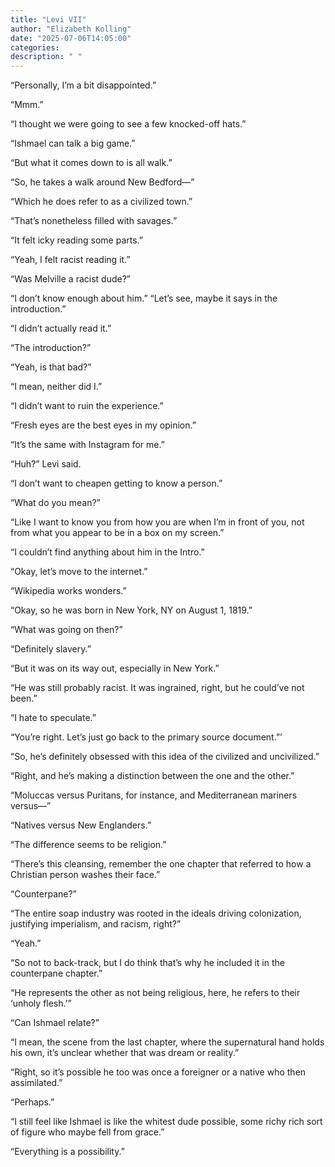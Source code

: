 ```yaml
---
title: "Levi VII"
author: "Elizabeth Kolling"
date: "2025-07-06T14:05:00"
categories: 
description: " "
---
```


“Personally, I’m a bit disappointed.” 

“Mmm.”

“I thought we were going to see a few knocked-off hats.”

“Ishmael can talk a big game.”

“But what it comes down to is all walk.”

“So, he takes a walk around New Bedford—”

“Which he does refer to as a civilized town.”

“That’s nonetheless filled with savages.”

“It felt icky reading some parts.”

“Yeah, I felt racist reading it.”

“Was Melville a racist dude?”

“I don’t know enough about him.”
“Let’s see, maybe it says in the introduction.” 

“I didn’t actually read it.”

“The introduction?”

“Yeah, is that bad?”

“I mean, neither did I.”

“I didn’t want to ruin the experience.”

“Fresh eyes are the best eyes in my opinion.”

“It’s the same with Instagram for me.” 

“Huh?” Levi said. 

“I don’t want to cheapen getting to know a person.” 

“What do you mean?”

“Like I want to know you from how you are when I’m in front of you, not from what you appear to be in a box on my screen.”

“I couldn’t find anything about him in the Intro.”

“Okay, let’s move to the internet.”

“Wikipedia works wonders.”

“Okay, so he was born in New York, NY on August 1, 1819.”

“What was going on then?”

“Definitely slavery.”

“But it was on its way out, especially in New York.”

“He was still probably racist. It was ingrained, right, but he could’ve not been.”

“I hate to speculate.”

“You’re right. Let’s just go back to the primary source document.”’

“So, he’s definitely obsessed with this idea of the civilized and uncivilized.” 

“Right, and he’s making a distinction between the one and the other.” 

“Moluccas versus Puritans, for instance, and Mediterranean mariners versus—”

“Natives versus New Englanders.”

“The difference seems to be religion.” 

“There’s this cleansing, remember the one chapter that referred to how a Christian person washes their face.” 

“Counterpane?”

“The entire soap industry was rooted in the ideals driving colonization, justifying imperialism, and racism, right?”

“Yeah.”

“So not to back-track, but I do think that’s why he included it in the counterpane chapter.”

“He represents the other as not being religious, here, he refers to their ‘unholy flesh.’”

“Can Ishmael relate?”

“I mean, the scene from the last chapter, where the supernatural hand holds his own, it’s unclear whether that was dream or reality.”

“Right, so it’s possible he too was once a foreigner or a native who then assimilated.” 

“Perhaps.”

“I still feel like Ishmael is like the whitest dude possible, some richy rich sort of figure who maybe fell from grace.” 

“Everything is a possibility.” 